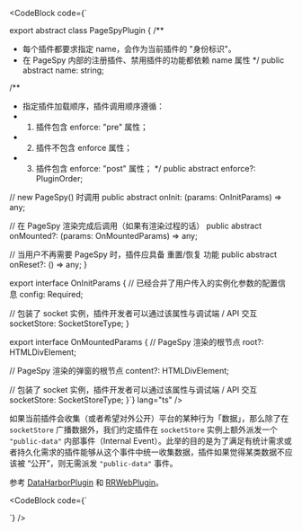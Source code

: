 
<HeaderLink slug="definition" children="类型定义" level={4} />

<CodeBlock code={`

export abstract class PageSpyPlugin {
  /**
   * 每个插件都要求指定 name，会作为当前插件的 "身份标识"。
   * 在 PageSpy 内部的注册插件、禁用插件的功能都依赖 name 属性
   */
  public abstract name: string;

  /**
   * 指定插件加载顺序，插件调用顺序遵循：
   *   1. 插件包含 enforce: "pre" 属性；
   *   2. 插件不包含 enforce 属性；
   *   3. 插件包含 enforce: "post" 属性；
   */
  public abstract enforce?: PluginOrder;

  // new PageSpy() 时调用
  public abstract onInit: (params: OnInitParams) => any;

  // 在 PageSpy 渲染完成后调用（如果有渲染过程的话）
  public abstract onMounted?: (params: OnMountedParams) => any;

  // 当用户不再需要 PageSpy 时，插件应具备 重置/恢复 功能
  public abstract onReset?: () => any;
}

export interface OnInitParams {
  // 已经合并了用户传入的实例化参数的配置信息
  config: Required<InitConfig>;

  // 包装了 socket 实例，插件开发者可以通过该属性与调试端 / API 交互
  socketStore: SocketStoreType;
}

export interface OnMountedParams {
  // PageSpy 渲染的根节点
  root?: HTMLDivElement;

  // PageSpy 渲染的弹窗的根节点
  content?: HTMLDivElement;

  // 包装了 socket 实例，插件开发者可以通过该属性与调试端 / API 交互
  socketStore: SocketStoreType;
}`} lang="ts" />

<HeaderLink slug="convention" children="行为约定" level={4} />

如果当前插件会收集（或者希望对外公开）平台的某种行为「数据」，那么除了在 `socketStore` 广播数据外，我们约定插件在 `socketStore` 实例上额外派发一个 `"public-data"` 内部事件（Internal Event）。此举的目的是为了满足有统计需求或者持久化需求的插件能够从这个事件中统一收集数据，插件如果觉得某类数据不应该被 “公开”，则无需派发 `"public-data"` 事件。

<HeaderLink slug="demo" children="插件实现案例" level={4} />

参考 <a href={import.meta.env.VITE_PLUGIN_DATA_HARBOR}>DataHarborPlugin</a> 和 <a href={import.meta.env.VITE_PLUGIN_RRWEB}>RRWebPlugin</a>。

<HeaderLink slug="usage" children="插件的使用方式" level={4} />

<CodeBlock code={`<!-- 引入 SDK -->
<script src="https://<your-host>/page-spy/index.min.js"></script>
<!-- 引入插件 -->
<script src="https://<your-host>/plugin/xxx/index.min.js"></script>

<!-- 注册插件 -->
<script>
  PageSpy.registerPlugin(new XXXPlugin());
  window.$pageSpy = new PageSpy();
</script>`} />